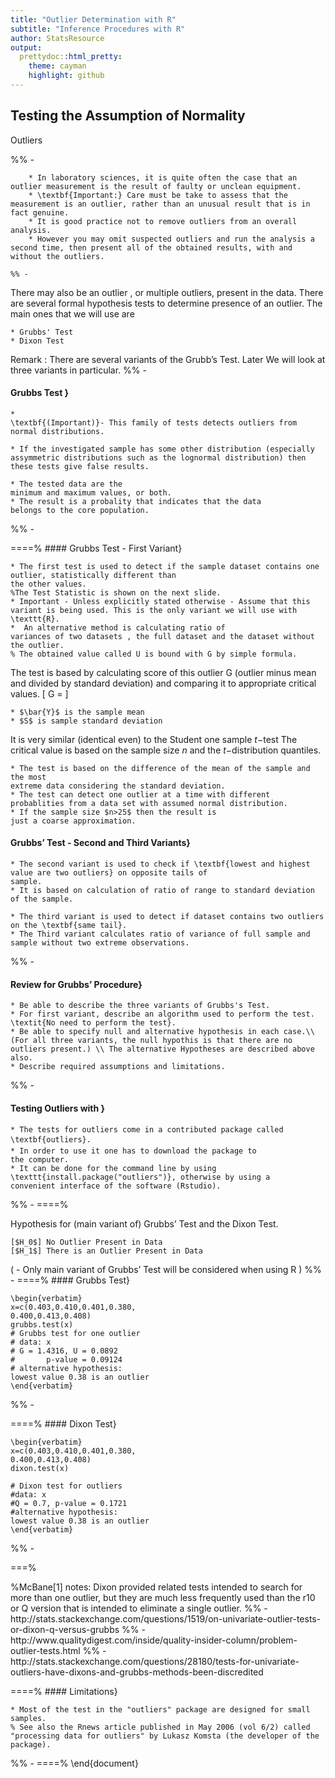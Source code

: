 ```yaml
---
title: "Outlier Determination with R"
subtitle: "Inference Procedures with R"
author: StatsResource
output:
  prettydoc::html_pretty:
    theme: cayman
    highlight: github
---
```


## Testing the Assumption of Normality

Outliers

\section{Outliers} 
	%% - 	
	

	
		* In laboratory sciences, it is quite often the case that an outlier measurement is the result of faulty or unclean equipment. 
		* \textbf{Important:} Care must be take to assess that the measurement is an outlier, rather than an unusual result that is in fact genuine.
		* It is good practice not to remove outliers from an overall analysis. 
		* However you may omit suspected outliers and run the analysis a second time, then present all of the obtained results, with and without the outliers.
	
	%% - 



There may also be an outlier , or multiple outliers, present in the data. There are several formal  hypothesis tests to determine presence of an outlier. The main ones that we will use are


	* Grubbs' Test
	* Dixon Test


Remark : There are several variants of the Grubb's Test. Later We will look at three variants in particular.
%% - 

#### Grubbs Test }



	* 
	\textbf{(Important)}- This family of tests detects outliers from normal distributions. 
	
	* If the investigated sample has some other distribution (especially
	assymmetric distributions such as the lognormal distribution) then these tests give false results.
	
	* The tested data are the
	minimum and maximum values, or both.  
	* The result is a probality that indicates that the data
	belongs to the core population.

%% - 

====%
#### Grubbs Test - First Variant}


	* The first test is used to detect if the sample dataset contains one outlier, statistically different than
	the other values. 
	%The Test Statistic is shown on the next slide.
	* Important - Unless explicitly stated otherwise - Assume that this variant is being used. This is the only variant we will use with \texttt{R}.
	*  An alternative method is calculating ratio of
	variances of two datasets , the full dataset and the dataset without the outlier.
	% The obtained value called U is bound with G by simple formula.


The test is based by calculating score of this outlier G (outlier minus mean and divided
by standard deviation) and comparing it to appropriate critical values.
\[ G = \frac{\mbox{max}|Y_i-\bar{Y}|}{S} \]


	* $\bar{Y}$ is the sample mean
	* $S$ is sample standard deviation

It is very similar (identical even) to the Student one sample $t-$test
The critical value is based on the sample size $n$ and the $t-$distribution quantiles. 



	* The test is based on the difference of the mean of the sample and the most
	extreme data considering the standard deviation.
	* The test can detect one outlier at a time with different probablities from a data set with assumed normal distribution. 
	* If the sample size $n>25$ then the result is
	just a coarse approximation.


#### Grubbs' Test - Second and Third Variants}



	* The second variant is used to check if \textbf{lowest and highest value are two outliers} on opposite tails of
	sample. 
	* It is based on calculation of ratio of range to standard deviation of the sample.
	
	* The third variant is used to detect if dataset contains two outliers on the \textbf{same tail}.
	* The Third variant calculates ratio of variance of full sample and sample without two extreme observations.
	

%% - 

#### Review for Grubbs' Procedure}

	* Be able to describe the three variants of Grubbs's Test.
	* For first variant, describe an algorithm used to perform the test. \textit{No need to perform the test}.
	* Be able to specify null and alternative hypothesis in each case.\\ (For all three variants, the null hypothis is that there are no outliers present.) \\ The alternative Hypotheses are described above also.
	* Describe required assumptions and limitations.

%% - 
	

#### Testing Outliers with \texttt{R}}

	* The tests for outliers come in a contributed package called
	\textbf{outliers}.
	* In order to use it one has to download the package to
	the computer. 
	* It can be done for the command line by using
	\texttt{install.package("outliers")}, otherwise by using a
	convenient interface of the software (Rstudio).


%% - 
====%

Hypothesis for (main variant of) Grubbs' Test and the Dixon Test.


	[$H_0$] No Outlier Present in Data
	[$H_1$] There is an Outlier Present in Data


(\textbf{Important} - Only main variant of Grubbs' Test will be considered when using R )
%% - 
====%
#### Grubbs Test}

	\begin{verbatim}
	x=c(0.403,0.410,0.401,0.380,
	0.400,0.413,0.408)
	grubbs.test(x)
	# Grubbs test for one outlier
	# data: x
	# G = 1.4316, U = 0.0892
	#       p-value = 0.09124
	# alternative hypothesis: 
	lowest value 0.38 is an outlier
	\end{verbatim}

%% - 

====%
#### Dixon Test}

	\begin{verbatim}
	x=c(0.403,0.410,0.401,0.380,
	0.400,0.413,0.408)
	dixon.test(x)
	
	# Dixon test for outliers
	#data: x
	#Q = 0.7, p-value = 0.1721
	#alternative hypothesis: 
	lowest value 0.38 is an outlier
	\end{verbatim}

%% - 


===%


%McBane[1] notes: Dixon provided related tests intended to search for more than one outlier, but they are much less frequently used than the r10 or Q version that is intended to eliminate a single outlier.
%% - http://stats.stackexchange.com/questions/1519/on-univariate-outlier-tests-or-dixon-q-versus-grubbs
%% - http://www.qualitydigest.com/inside/quality-insider-column/problem-outlier-tests.html
%% - http://stats.stackexchange.com/questions/28180/tests-for-univariate-outliers-have-dixons-and-grubbs-methods-been-discredited

====%
#### Limitations}

	* Most of the test in the "outliers" package are designed for small samples. 
	% See also the Rnews article published in May 2006 (vol 6/2) called "processing data for outliers" by Lukasz Komsta (the developer of the package). 

%% - 
====%
\end{document}
